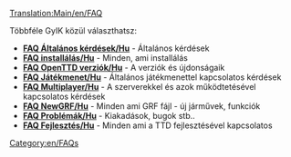[[Translation:Main/en/FAQ]]{{hu/Tartalomjegyzék}}

Többféle GyIK közül választhatsz:

*'''[[Main/hu/FAQ Általános kérdések|FAQ Általános kérdések/Hu]]''' - Általános kérdések
*'''[[Main/hu/FAQ installálás|FAQ installálás/Hu]]''' - Minden, ami installálás
*'''[[Main/hu/FAQ OpenTTD verziók|FAQ OpenTTD verziók/Hu]]''' - A verziók és újdonságaik
*'''[[Main/hu/FAQ Játékmenet|FAQ Játékmenet/Hu]]''' - Általános játékmenettel kapcsolatos kérdések
*'''[[Main/hu/FAQ Multiplayer|FAQ Multiplayer/Hu]]''' - A szerverekkel és azok működtetésével kapcsolatos kérdések
*'''[[Main/hu/FAQ NewGRF|FAQ NewGRF/Hu]]''' - Minden ami GRF fájl - új járművek, funkciók
*'''[[Main/hu/FAQ Problémák|FAQ Problémák/Hu]]''' - Kiakadások, bugok stb..
*'''[[Main/hu/FAQ Fejlesztés|FAQ Fejlesztés/Hu]]''' - Minden ami a TTD fejlesztésével kapcsolatos

[[Category:en/FAQs]]